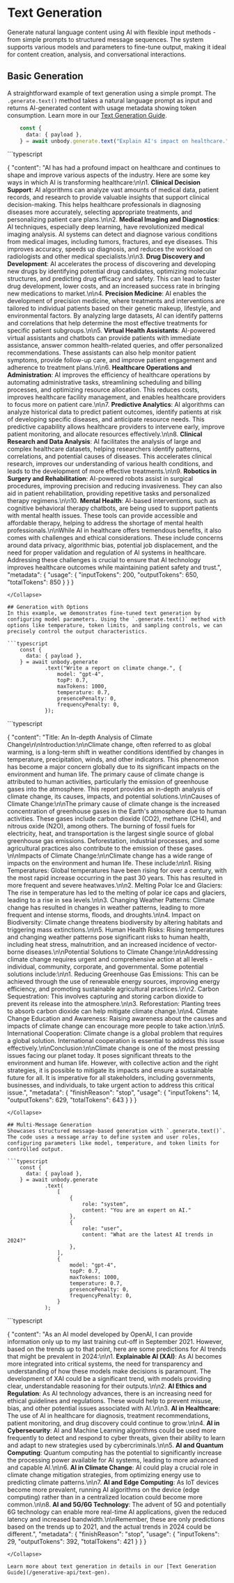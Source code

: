 

# Text Generation

Generate natural language content using AI with flexible input methods - from simple prompts to structured message sequences. The system supports various models and parameters to fine-tune output, making it ideal for content creation, analysis, and conversational interactions.

## Basic Generation
A straightforward example of text generation using a simple prompt. The `.generate.text()` method takes a natural language prompt as input and returns AI-generated content with usage metadata showing token consumption. Learn more in our [Text Generation Guide](/generative-api/text-gen).

```typescript
    const {
      data: { payload },
    } = await unbody.generate.text("Explain AI's impact on healthcare.");
```

<Collapse title="Response">
```typescript

{
    "content": "AI has had a profound impact on healthcare and continues to shape and improve various aspects of the industry. Here are some key ways in which AI is transforming healthcare:\n\n1. **Clinical Decision Support**: AI algorithms can analyze vast amounts of medical data, patient records, and research to provide valuable insights that support clinical decision-making. This helps healthcare professionals in diagnosing diseases more accurately, selecting appropriate treatments, and personalizing patient care plans.\n\n2. **Medical Imaging and Diagnostics**: AI techniques, especially deep learning, have revolutionized medical imaging analysis. AI systems can detect and diagnose various conditions from medical images, including tumors, fractures, and eye diseases. This improves accuracy, speeds up diagnosis, and reduces the workload on radiologists and other medical specialists.\n\n3. **Drug Discovery and Development**: AI accelerates the process of discovering and developing new drugs by identifying potential drug candidates, optimizing molecular structures, and predicting drug efficacy and safety. This can lead to faster drug development, lower costs, and an increased success rate in bringing new medications to market.\n\n4. **Precision Medicine**: AI enables the development of precision medicine, where treatments and interventions are tailored to individual patients based on their genetic makeup, lifestyle, and environmental factors. By analyzing large datasets, AI can identify patterns and correlations that help determine the most effective treatments for specific patient subgroups.\n\n5. **Virtual Health Assistants**: AI-powered virtual assistants and chatbots can provide patients with immediate assistance, answer common health-related queries, and offer personalized recommendations. These assistants can also help monitor patient symptoms, provide follow-up care, and improve patient engagement and adherence to treatment plans.\n\n6. **Healthcare Operations and Administration**: AI improves the efficiency of healthcare operations by automating administrative tasks, streamlining scheduling and billing processes, and optimizing resource allocation. This reduces costs, improves healthcare facility management, and enables healthcare providers to focus more on patient care.\n\n7. **Predictive Analytics**: AI algorithms can analyze historical data to predict patient outcomes, identify patients at risk of developing specific diseases, and anticipate resource needs. This predictive capability allows healthcare providers to intervene early, improve patient monitoring, and allocate resources effectively.\n\n8. **Clinical Research and Data Analysis**: AI facilitates the analysis of large and complex healthcare datasets, helping researchers identify patterns, correlations, and potential causes of diseases. This accelerates clinical research, improves our understanding of various health conditions, and leads to the development of more effective treatments.\n\n9. **Robotics in Surgery and Rehabilitation**: AI-powered robots assist in surgical procedures, improving precision and reducing invasiveness. They can also aid in patient rehabilitation, providing repetitive tasks and personalized therapy regimens.\n\n10. **Mental Health**: AI-based interventions, such as cognitive behavioral therapy chatbots, are being used to support patients with mental health issues. These tools can provide accessible and affordable therapy, helping to address the shortage of mental health professionals.\n\nWhile AI in healthcare offers tremendous benefits, it also comes with challenges and ethical considerations. These include concerns around data privacy, algorithmic bias, potential job displacement, and the need for proper validation and regulation of AI systems in healthcare. Addressing these challenges is crucial to ensure that AI technology improves healthcare outcomes while maintaining patient safety and trust.",
    "metadata": {
        "usage": {
            "inputTokens": 200,
            "outputTokens": 650,
            "totalTokens": 850
        }
    }
}
```
</Collapse>

## Generation with Options
In this example, we demonstrates fine-tuned text generation by configuring model parameters. Using the `.generate.text()` method with options like temperature, token limits, and sampling controls, we can precisely control the output characteristics.

```typescript
    const {
      data: { payload },
    } = await unbody.generate
            .text("Write a report on climate change.", {
                model: "gpt-4",
                topP: 0.7,
                maxTokens: 1000,
                temperature: 0.7,
                presencePenalty: 0,
                frequencyPenalty: 0,
            });
```
<Collapse title="Response">
```typescript

{
    "content": "Title: An In-depth Analysis of Climate Change\n\nIntroduction:\n\nClimate change, often referred to as global warming, is a long-term shift in weather conditions identified by changes in temperature, precipitation, winds, and other indicators. This phenomenon has become a major concern globally due to its significant impacts on the environment and human life. The primary cause of climate change is attributed to human activities, particularly the emission of greenhouse gases into the atmosphere. This report provides an in-depth analysis of climate change, its causes, impacts, and potential solutions.\n\nCauses of Climate Change:\n\nThe primary cause of climate change is the increased concentration of greenhouse gases in the Earth's atmosphere due to human activities. These gases include carbon dioxide (CO2), methane (CH4), and nitrous oxide (N2O), among others. The burning of fossil fuels for electricity, heat, and transportation is the largest single source of global greenhouse gas emissions. Deforestation, industrial processes, and some agricultural practices also contribute to the emission of these gases. \n\nImpacts of Climate Change:\n\nClimate change has a wide range of impacts on the environment and human life. These include:\n\n1. Rising Temperatures: Global temperatures have been rising for over a century, with the most rapid increase occurring in the past 30 years. This has resulted in more frequent and severe heatwaves.\n\n2. Melting Polar Ice and Glaciers: The rise in temperature has led to the melting of polar ice caps and glaciers, leading to a rise in sea levels.\n\n3. Changing Weather Patterns: Climate change has resulted in changes in weather patterns, leading to more frequent and intense storms, floods, and droughts.\n\n4. Impact on Biodiversity: Climate change threatens biodiversity by altering habitats and triggering mass extinctions.\n\n5. Human Health Risks: Rising temperatures and changing weather patterns pose significant risks to human health, including heat stress, malnutrition, and an increased incidence of vector-borne diseases.\n\nPotential Solutions to Climate Change:\n\nAddressing climate change requires urgent and comprehensive action at all levels - individual, community, corporate, and governmental. Some potential solutions include:\n\n1. Reducing Greenhouse Gas Emissions: This can be achieved through the use of renewable energy sources, improving energy efficiency, and promoting sustainable agricultural practices.\n\n2. Carbon Sequestration: This involves capturing and storing carbon dioxide to prevent its release into the atmosphere.\n\n3. Reforestation: Planting trees to absorb carbon dioxide can help mitigate climate change.\n\n4. Climate Change Education and Awareness: Raising awareness about the causes and impacts of climate change can encourage more people to take action.\n\n5. International Cooperation: Climate change is a global problem that requires a global solution. International cooperation is essential to address this issue effectively.\n\nConclusion:\n\nClimate change is one of the most pressing issues facing our planet today. It poses significant threats to the environment and human life. However, with collective action and the right strategies, it is possible to mitigate its impacts and ensure a sustainable future for all. It is imperative for all stakeholders, including governments, businesses, and individuals, to take urgent action to address this critical issue.",
    "metadata": {
        "finishReason": "stop",
        "usage": {
            "inputTokens": 14,
            "outputTokens": 629,
            "totalTokens": 643
        }
    }
}
```
</Collapse>

## Multi-Message Generation
Showcases structured message-based generation with `.generate.text()`. The code uses a message array to define system and user roles, configuring parameters like model, temperature, and token limits for controlled output.

```typescript
    const {
      data: { payload },
    } = await unbody.generate
            .text(
                [
                    { 
                        role: "system", 
                        content: "You are an expert on AI." 
                    },
                    { 
                        role: "user", 
                        content: "What are the latest AI trends in 2024?" 
                    },
                ],
                {
                    model: "gpt-4",
                    topP: 0.7,
                    maxTokens: 1000,
                    temperature: 0.7,
                    presencePenalty: 0,
                    frequencyPenalty: 0,
                }
            );
```

<Collapse title="Response">
```typescript

{
    "content": "As an AI model developed by OpenAI, I can provide information only up to my last training cut-off in September 2021. However, based on the trends up to that point, here are some predictions for AI trends that might be prevalent in 2024:\n\n1. **Explainable AI (XAI)**: As AI becomes more integrated into critical systems, the need for transparency and understanding of how these models make decisions is paramount. The development of XAI could be a significant trend, with models providing clear, understandable reasoning for their outputs.\n\n2. **AI Ethics and Regulation**: As AI technology advances, there is an increasing need for ethical guidelines and regulations. These would help to prevent misuse, bias, and other potential issues associated with AI.\n\n3. **AI in Healthcare**: The use of AI in healthcare for diagnosis, treatment recommendations, patient monitoring, and drug discovery could continue to grow.\n\n4. **AI in Cybersecurity**: AI and Machine Learning algorithms could be used more frequently to detect and respond to cyber threats, given their ability to learn and adapt to new strategies used by cybercriminals.\n\n5. **AI and Quantum Computing**: Quantum computing has the potential to significantly increase the processing power available for AI systems, leading to more advanced and capable AI.\n\n6. **AI in Climate Change**: AI could play a crucial role in climate change mitigation strategies, from optimizing energy use to predicting climate patterns.\n\n7. **AI and Edge Computing**: As IoT devices become more prevalent, running AI algorithms on the device (edge computing) rather than in a centralized location could become more common.\n\n8. **AI and 5G/6G Technology**: The advent of 5G and potentially 6G technology can enable more real-time AI applications, given the reduced latency and increased bandwidth.\n\nRemember, these are only predictions based on the trends up to 2021, and the actual trends in 2024 could be different.",
    "metadata": {
        "finishReason": "stop",
        "usage": {
            "inputTokens": 29,
            "outputTokens": 392,
            "totalTokens": 421
        }
    }
}
```
</Collapse>

Learn more about text generation in details in our [Text Generation Guide](/generative-api/text-gen).
